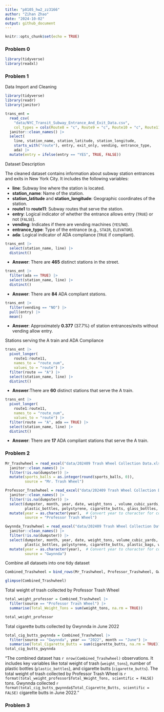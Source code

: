 ```yaml
---
title: "p8105_hw2_zz3166"
author: "Zihan Zhao"
date: "2024-10-02"
output: github_document
---
```



```r
knitr::opts_chunk$set(echo = TRUE)
```

### Problem 0

```r
library(tidyverse)
library(readxl)
```

### Problem 1

Data Import and Cleaning

```r
library(tidyverse)
library(readr)
library(janitor)

trans_ent = 
  read_csv(
    "data/NYC_Transit_Subway_Entrance_And_Exit_Data.csv",
    col_types = cols(Route8 = "c", Route9 = "c", Route10 = "c", Route11 = "c")) |> 
  janitor::clean_names() |> 
  select(
    line, station_name, station_latitude, station_longitude, 
    starts_with("route"), entry, exit_only, vending, entrance_type, 
    ada) |> 
  mutate(entry = ifelse(entry == "YES", TRUE, FALSE))
```

Dataset Description

The cleaned dataset contains information about subway station entrances and exits in New York City. It includes the following variables:

- **line**: Subway line where the station is located.
- **station_name**: Name of the station.
- **station_latitude** and **station_longitude**: Geographic coordinates of the station.
- **route1** to **route11**: Subway routes that serve the station.
- **entry**: Logical indicator of whether the entrance allows entry (`TRUE`) or not (`FALSE`).
- **vending**: Indicates if there are vending machines (`YES`/`NO`).
- **entrance_type**: Type of the entrance (e.g., `STAIR`, `ELEVATOR`).
- **ada**: Logical indicator of ADA compliance (`TRUE` if compliant).


```r
trans_ent |> 
  select(station_name, line) |> 
  distinct()
```
- **Answer**: There are **465** distinct stations in the street.

```r
trans_ent |> 
  filter(ada == TRUE) |> 
  select(station_name, line) |> 
  distinct()
```
- **Answer**: There are **84** ADA compliant stations.

```r
trans_ent |> 
  filter(vending == "NO") |> 
  pull(entry) |> 
  mean()
```

- **Answer**: Approximately **0.377** (37.7%) of station entrances/exits without vending allow entry.


Stations serving the A train and ADA Compliance

```r
trans_ent |> 
  pivot_longer(
    route1:route11,
    names_to = "route_num",
    values_to = "route") |> 
  filter(route == "A") |> 
  select(station_name, line) |> 
  distinct()
```

- **Answer**:There are **60** distinct stations that serve the A train.

```r
trans_ent |> 
  pivot_longer(
    route1:route11,
    names_to = "route_num",
    values_to = "route") |> 
  filter(route == "A", ada == TRUE) |> 
  select(station_name, line) |> 
  distinct()
```

- **Answer**: There are **17** ADA compliant stations that serve the A train.


### Problem 2

```r
Mr_Trashwheel = read_excel("data/202409 Trash Wheel Collection Data.xlsx", sheet = 1, skip = 1) |> 
  janitor::clean_names() |> 
  filter(!is.na(dumpster)) |> 
  mutate(sports_balls = as.integer(round(sports_balls, 0)),
         source = "Mr. Trash Wheel")
```

```r
Professor_Trashwheel = read_excel("data/202409 Trash Wheel Collection Data.xlsx", sheet = 2, skip = 1) |> 
  janitor::clean_names() |> 
  filter(!is.na(dumpster)) |> 
  select(dumpster, month, year, date, weight_tons , volume_cubic_yards,
         plastic_bottles, polystyrene, cigarette_butts, glass_bottles, plastic_bags, wrappers, homes_powered) |> 
  mutate(year = as.character(year),  # Convert year to character for consistency
         source = "Professor Trash Wheel")
```

```r
Gwynnda_Trashwheel = read_excel("data/202409 Trash Wheel Collection Data.xlsx", sheet = 4, skip = 1) |> 
  janitor::clean_names() |> 
  filter(!is.na(dumpster)) |> 
  select(dumpster, month, year, date, weight_tons, volume_cubic_yards,
         plastic_bottles, polystyrene, cigarette_butts, plastic_bags, wrappers, homes_powered) |> 
  mutate(year = as.character(year),  # Convert year to character for consistency
         source = "Gwynnda")
```


Combine all datasets into one tidy dataset
```r

Combined_Trashwheel = bind_rows(Mr_Trashwheel, Professor_Trashwheel, Gwynnda_Trashwheel)

glimpse(Combined_Trashwheel)

```


Total weight of trash collected by Professor Trash Wheel
```r

total_weight_professor = Combined_Trashwheel |> 
  filter(source == "Professor Trash Wheel") |> 
  summarise(Total_Weight_Tons = sum(weight_tons, na.rm = TRUE))

total_weight_professor
```


Total cigarette butts collected by Gwynnda in June 2022
```r

total_cig_butts_gwynnda = Combined_Trashwheel |> 
  filter(source == "Gwynnda", year == "2022", month == "June") |> 
  summarise(Total_Cigarette_Butts = sum(cigarette_butts, na.rm = TRUE))
total_cig_butts_gwynnda
```

"The combined dataset has `r nrow(Combined_Trashwheel)` observations. It includes key variables like total weight of trash (`weight_tons`), number of plastic bottles (`plastic_bottles`), and cigarette butts (`cigarette_butts`). The total weight of trash collected by Professor Trash Wheel is `r format(total_weight_professor$Total_Weight_Tons, scientific = FALSE)` tons. Gwynnda collected `r format(total_cig_butts_gwynnda$Total_Cigarette_Butts, scientific = FALSE)` cigarette butts in June 2022."


### Problem 3






